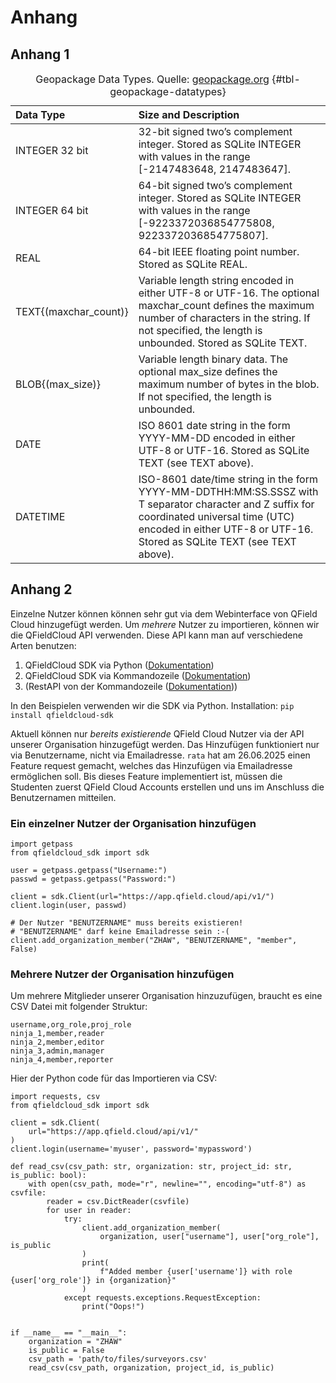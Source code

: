 
# Anhang

## Anhang 1


| Data Type             | Size and Description                                                                                                                                                                                                                                                                                                                                                                                                                                                                                                     |
|:----------------------|:-------------------------------------------------------------------------------------------------------------------------------------------------------------------------------------------------------------------------------------------------------------------------------------------------------------------------------------------------------------------------------------------------------------------------------------------------------------------------------------------------------------------------|
| INTEGER 32 bit             | 32-bit signed two’s complement integer. Stored as SQLite INTEGER with values in the range [-2147483648, 2147483647].                                                                                                                                                                                                                                                                                                                                                                                                     |
| INTEGER 64 bit         | 64-bit  signed two’s complement integer. Stored as SQLite INTEGER with values  in the range [-9223372036854775808, 9223372036854775807].                                                                                                                                                                                                                                                                                                                                                                                 |
| REAL          | 64-bit IEEE floating point number. Stored as SQLite REAL.                                                                                                                                                                                                                                                                                                                                                                                                                                                                |
| TEXT{(maxchar_count)} | Variable length string encoded in either UTF-8 or UTF-16. The optional maxchar_count defines the maximum number of characters in  the string. If not specified, the length is unbounded. Stored as  SQLite TEXT. |
| BLOB{(max_size)}      | Variable  length binary data. The optional max_size defines the maximum number of  bytes in the blob. If not specified, the length is unbounded.                                                                                                                                                                                                        |
| DATE                  | ISO 8601 date string in the form YYYY-MM-DD encoded in either UTF-8 or UTF-16. Stored as SQLite TEXT (see TEXT above).                                                                                                                                                                                                                                                                                                                                                                                             |
| DATETIME              | ISO-8601  date/time string in the form YYYY-MM-DDTHH:MM:SS.SSSZ with T separator  character and Z suffix for coordinated universal time (UTC) encoded in  either UTF-8 or UTF-16. Stored as SQLite TEXT (see TEXT above).                                                                                                                                                                                                                                                                                                |
: Geopackage Data Types. Quelle: [geopackage.org](https://www.geopackage.org/spec140/index.html) {#tbl-geopackage-datatypes}



## Anhang 2  {#sec-python-sdk}

Einzelne Nutzer können können sehr gut via dem Webinterface von QField Cloud hinzugefügt werden. Um *mehrere* Nutzer zu importieren, können wir die QFieldCloud API verwenden. Diese API kann man auf verschiedene Arten benutzen:

1. QFieldCloud SDK via Python ([Dokumentation](https://opengisch.github.io/qfieldcloud-sdk-python/))
2. QFieldCloud SDK via Kommandozeile ([Dokumentation](https://opengisch.github.io/qfieldcloud-sdk-python/>))
3. (RestAPI von der Kommandozeile ([Dokumentation](https://docs.qfield.org/reference/qfieldcloud/api/>)))


In den Beispielen verwenden wir die SDK via Python. Installation: `pip install qfieldcloud-sdk`


:::{.callout-note}

Aktuell können nur _bereits existierende_ QField Cloud Nutzer via der API unserer Organisation hinzugefügt werden. Das Hinzufügen funktioniert nur via Benutzername, nicht via Emailadresse. `rata` hat am 26.06.2025 einen Feature request gemacht, welches das Hinzufügen via Emailadresse ermöglichen soll. Bis dieses Feature implementiert ist, müssen die Studenten zuerst QField Cloud Accounts erstellen und uns im Anschluss die Benutzernamen mitteilen.


:::

### Ein einzelner Nutzer der Organisation hinzufügen

```.python
import getpass
from qfieldcloud_sdk import sdk

user = getpass.getpass("Username:")
passwd = getpass.getpass("Password:")

client = sdk.Client(url="https://app.qfield.cloud/api/v1/")
client.login(user, passwd)

# Der Nutzer "BENUTZERNAME" muss bereits existieren!
# "BENUTZERNAME" darf keine Emailadresse sein :-(
client.add_organization_member("ZHAW", "BENUTZERNAME", "member", False) 
```


### Mehrere Nutzer der Organisation hinzufügen


Um mehrere Mitglieder unserer Organisation hinzuzufügen, braucht es eine CSV Datei mit folgender Struktur:

```.text
username,org_role,proj_role
ninja_1,member,reader
ninja_2,member,editor
ninja_3,admin,manager
ninja_4,member,reporter
```

Hier der Python code für das Importieren via CSV:


```.python
import requests, csv
from qfieldcloud_sdk import sdk

client = sdk.Client(
    url="https://app.qfield.cloud/api/v1/"
)
client.login(username='myuser', password='mypassword')

def read_csv(csv_path: str, organization: str, project_id: str, is_public: bool):
    with open(csv_path, mode="r", newline="", encoding="utf-8") as csvfile:
        reader = csv.DictReader(csvfile)
        for user in reader:
            try:
                client.add_organization_member(
                    organization, user["username"], user["org_role"], is_public
                )
                print(
                    f"Added member {user['username']} with role {user['org_role']} in {organization}"
                )
            except requests.exceptions.RequestException:
                print("Oops!")


if __name__ == "__main__":
    organization = "ZHAW"
    is_public = False
    csv_path = 'path/to/files/surveyors.csv'
    read_csv(csv_path, organization, project_id, is_public)

```



